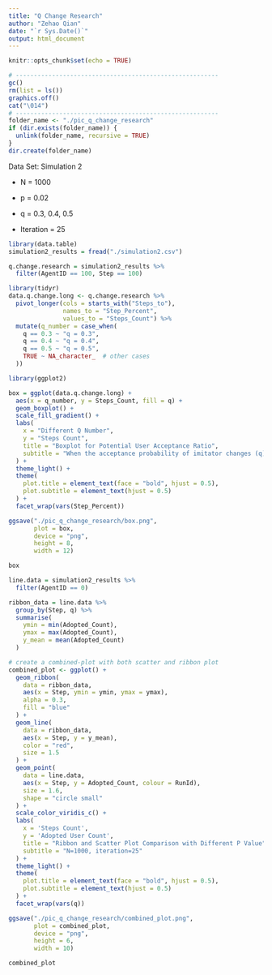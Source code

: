 ```yaml
---
title: "Q Change Research"
author: "Zehao Qian"
date: "`r Sys.Date()`"
output: html_document
---
```


```r
knitr::opts_chunk$set(echo = TRUE)
```

```r
# --------------------------------------------------------
gc()
rm(list = ls())
graphics.off()
cat("\014")
# --------------------------------------------------------
folder_name <- "./pic_q_change_research"
if (dir.exists(folder_name)) {
  unlink(folder_name, recursive = TRUE)
}
dir.create(folder_name)
```

Data Set: Simulation 2

-   N = 1000

-   p = 0.02

-   q = 0.3, 0.4, 0.5

-   Iteration = 25

```r
library(data.table)
simulation2_results = fread("./simulation2.csv")
```

```r
q.change.research = simulation2_results %>%
  filter(AgentID == 100, Step == 100)

library(tidyr)
data.q.change.long <- q.change.research %>%
  pivot_longer(cols = starts_with("Steps_to"), 
               names_to = "Step_Percent", 
               values_to = "Steps_Count") %>%
  mutate(q_number = case_when(
    q == 0.3 ~ "q = 0.3",
    q == 0.4 ~ "q = 0.4",
    q == 0.5 ~ "q = 0.5",
    TRUE ~ NA_character_  # other cases
  ))

```

```r
library(ggplot2)

box = ggplot(data.q.change.long) +
  aes(x = q_number, y = Steps_Count, fill = q) +
  geom_boxplot() +
  scale_fill_gradient() +
  labs(
    x = "Different Q Number",
    y = "Steps Count",
    title = "Boxplot for Potential User Acceptance Ratio",
    subtitle = "When the acceptance probability of imitator changes (q)"
  ) +
  theme_light() +
  theme(
    plot.title = element_text(face = "bold", hjust = 0.5),
    plot.subtitle = element_text(hjust = 0.5)
  ) +
  facet_wrap(vars(Step_Percent))

ggsave("./pic_q_change_research/box.png",
       plot = box,
       device = "png",
       height = 8,
       width = 12)

box
```

```r
line.data = simulation2_results %>%
  filter(AgentID == 0)

ribbon_data = line.data %>%
  group_by(Step, q) %>%
  summarise(
    ymin = min(Adopted_Count),
    ymax = max(Adopted_Count),
    y_mean = mean(Adopted_Count)
  )

# create a combined-plot with both scatter and ribbon plot
combined_plot <- ggplot() +
  geom_ribbon(
    data = ribbon_data,
    aes(x = Step, ymin = ymin, ymax = ymax),
    alpha = 0.3,
    fill = "blue"
  ) +
  geom_line(
    data = ribbon_data,
    aes(x = Step, y = y_mean),
    color = "red",
    size = 1.5
  ) +
  geom_point(
    data = line.data,
    aes(x = Step, y = Adopted_Count, colour = RunId),
    size = 1.6,
    shape = "circle small"
  ) +
  scale_color_viridis_c() +
  labs(
    x = 'Steps Count',
    y = 'Adopted User Count',
    title = "Ribbon and Scatter Plot Comparison with Different P Value",
    subtitle = "N=1000, iteration=25"
  ) +
  theme_light() +
  theme(
    plot.title = element_text(face = "bold", hjust = 0.5),
    plot.subtitle = element_text(hjust = 0.5)
  ) +
  facet_wrap(vars(q))

ggsave("./pic_q_change_research/combined_plot.png",
       plot = combined_plot,
       device = "png",
       height = 6,
       width = 10)

combined_plot
```

```r

```
